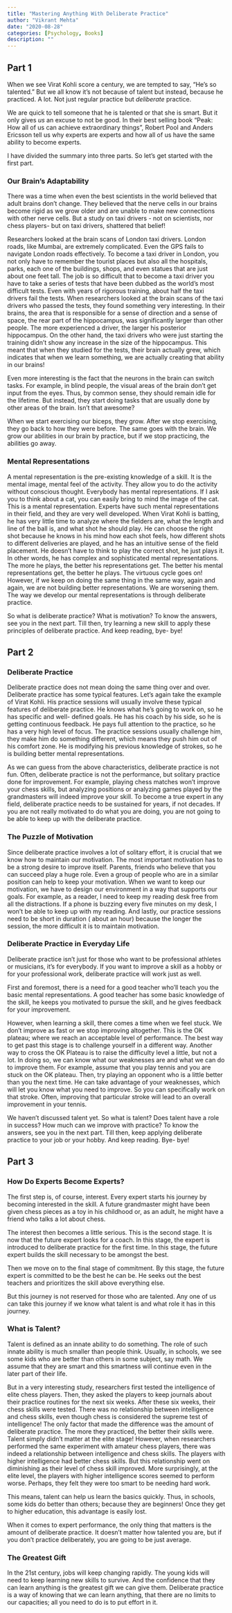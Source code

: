 ```yaml
---
title: "Mastering Anything With Deliberate Practice"
author: "Vikrant Mehta"
date: "2020-08-28"
categories: [Psychology, Books]
description: ""
---
```


## Part 1

When we see Virat Kohli score a century, we are tempted to say, "He's so talented." But we all know it's not because of talent but instead, because he practiced. A lot. Not just regular practice but *deliberate* practice. 

We are quick to tell someone that he is talented or that she is smart. But it only gives *us* an excuse to not be good. In their best selling book "Peak: How all of us can achieve extraordinary things", Robert Pool and Anders Ericsson tell us why experts are experts and how all of us have the same ability to become experts.

I have divided the summary into three parts. So let's get started with the first part.

### Our Brain's Adaptability

There was a time when even the best scientists in the world believed that adult brains don't change. They believed that the nerve cells in our brains become rigid as we grow older and are unable to make new connections with other nerve cells. But a study on taxi drivers - not on scientists, nor chess players- but on taxi drivers, shattered that belief!

Researchers looked at the brain scans of London taxi drivers. London roads, like Mumbai, are extremely complicated. Even the GPS fails to navigate London roads effectively. To become a taxi driver in London, you not only have to remember the tourist places but also all the hospitals, parks, each one of the buildings, shops, and even statues that are just about one feet tall. The job is so difficult that to become a taxi driver you have to take a series of tests that have been dubbed as the world's most difficult tests. Even with years of rigorous training, about half the taxi drivers fail the tests. When researchers looked at the brain scans of the taxi drivers who passed the tests, they found something very interesting. In their brains, the area that is responsible for a sense of direction and a sense of space, the rear part of the hippocampus, was significantly larger than other people. The more experienced a driver, the larger his posterior hippocampus. On the other hand, the taxi drivers who were just starting the training didn't show any increase in the size of the hippocampus. This meant that when they studied for the tests, their brain actually grew, which indicates that when we learn something, we are actually creating that ability in our brains!

Even more interesting is the fact that the neurons in the brain can switch tasks. For example, in blind people, the visual areas of the brain don't get input from the eyes. Thus, by common sense, they should remain idle for the lifetime. But instead, they start doing tasks that are usually done by other areas of the brain. Isn't that awesome?

When we start exercising our biceps, they grow. After we stop exercising, they go back to how they were before. The same goes with the brain. We grow our abilities in our brain by practice, but if we stop practicing, the abilities go away. 

### Mental Representations

A mental representation is the pre-existing knowledge of a skill. It is the mental image, mental feel of the activity. They allow you to do the activity without conscious thought. 
Everybody has mental representations. If I ask you to think about a cat, you can easily bring to mind the image of the cat. This is a mental representation. Experts have such mental representations in their field, and they are very well developed. When Virat Kohli is batting, he has very little time to analyze where the fielders are, what the length and line of the ball is, and what shot he should play. He can choose the right shot because he knows in his mind how each shot feels, how different shots to different deliveries are played, and he has an intuitive sense of the field placement. He doesn't have to think to play the correct shot, he just plays it. In other words, he has complex and sophisticated mental representations. 
The more he plays, the better his representations get. The better his mental representations get, the better he plays. The virtuous cycle goes on!
However, if we keep on doing the same thing in the same way, again and again, we are not building better representations. We are worsening them. The way we develop our mental representations is through deliberate practice. 

So what is deliberate practice? What is motivation? To know the answers, see you in the next part. Till then, try learning a new skill to apply these principles of deliberate practice. And keep reading, bye- bye!

## Part 2

### Deliberate Practice

Deliberate practice does not mean doing the same thing over and over. Deliberate practice has some typical features.
Let's again take the example of Virat Kohli. His practice sessions will usually involve these typical features of deliberate practice.
He knows what he's going to work on, so he has specific and well- defined goals. 
He has his coach by his side, so he is getting continuous feedback. 
He pays full attention to the practice, so he has a very high level of focus. 
The practice sessions usually challenge him, they make him do something different, which means they push him out of his comfort zone. 
He is modifying his previous knowledge of strokes, so he is building better mental representations. 

As we can guess from the above characteristics, deliberate practice is not fun. Often, deliberate practice is not the performance, but solitary practice done for improvement. For example, playing chess matches won't improve your chess skills, but analyzing positions or analyzing games played by the grandmasters will indeed improve your skill. 
To become a true expert in any field, deliberate practice needs to be sustained for years, if not decades. If you are not really motivated to do what you are doing, you are not going to be able to keep up with the deliberate practice. 

### The Puzzle of Motivation

Since deliberate practice involves a lot of solitary effort, it is crucial that we know how to maintain our motivation. 
The most important motivation has to be a strong desire to improve itself. Parents, friends who believe that you can succeed play a huge role. Even a group of people who are in a similar position can help to keep your motivation. 
When we want to keep our motivation, we have to design our environment in a way that supports our goals. For example, as a reader, I need to keep my reading desk free from all the distractions. If a phone is buzzing every five minutes on my desk, I won't be able to keep up with my reading.
And lastly, our practice sessions need to be short in duration ( about an hour) because the longer the session, the more difficult it is to maintain motivation.

### Deliberate Practice in Everyday Life

Deliberate practice isn't just for those who want to be professional athletes or musicians, it's for everybody. If you want to improve a skill as a hobby or for your professional work, deliberate practice will work just as well.

First and foremost, there is a need for a good teacher who'll teach you the basic mental representations. A good teacher has some basic knowledge of the skill, he keeps you motivated to pursue the skill, and he gives feedback for your improvement. 

However, when learning a skill, there comes a time when we feel stuck. We don't improve as fast or we stop improving altogether. This is the OK plateau; where we reach an acceptable level of performance. The best way to get past this stage is to challenge yourself in a different way. Another way to cross the OK Plateau is to raise the difficulty level a little, but not a lot. In doing so, we can know what our weaknesses are and what we can do to improve them. For example, assume that you play tennis and you are stuck on the OK plateau. Then, try playing an opponent who is a little better than you the next time. He can take advantage of your weaknesses, which will let you know what you need to improve. So you can specifically work on that stroke. Often, improving that particular stroke will lead to an overall improvement in your tennis. 

We haven't discussed talent yet. So what is talent? Does talent have a role in success? How much can we improve with practice? To know the answers, see you in the next part. Till then, keep applying deliberate practice to your job or your hobby. And keep reading. Bye- bye!

## Part 3 

### How Do Experts Become Experts?

The first step is, of course, interest. Every expert starts his journey by becoming interested in the skill. A future grandmaster might have been given chess pieces as a toy in his childhood or, as an adult, he might have a friend who talks a lot about chess.

The interest then becomes a little serious. This is the second stage. It is now that the future expert looks for a coach. In this stage, the expert is introduced to deliberate practice for the first time. In this stage, the future expert builds the skill necessary to be amongst the best. 

Then we move on to the final stage of commitment. By this stage, the future expert is committed to be the best he can be. He seeks out the best teachers and prioritizes the skill above everything else. 

But this journey is not reserved for those who are talented. Any one of us can take this journey if we know what talent is and what role it has in this journey.

### What is Talent?

Talent is defined as an innate ability to do something. The role of such innate ability is much smaller than people think. Usually, in schools, we see some kids who are better than others in some subject, say math. We assume that they are smart and this smartness will continue even in the later part of their life.

But in a very interesting study, researchers first tested the intelligence of elite chess players. Then, they asked the players to keep journals about their practice routines for the next six weeks. After these six weeks, their chess skills were tested. There was no relationship between intelligence and chess skills, even though chess is considered the supreme test of intelligence! The only factor that made the difference was the amount of deliberate practice. The more they practiced, the better their skills were. Talent simply didn't matter at the elite stage!
However, when researchers performed the same experiment with amateur chess players, there was indeed a relationship between intelligence and chess skills. The players with higher intelligence had better chess skills. But this relationship went on diminishing as their level of chess skill improved. More surprisingly, at the elite level, the players with higher intelligence scores seemed to perform worse. Perhaps, they felt they were too smart to be needing hard work. 

This means, talent can help us learn the basics quickly. Thus, in schools, some kids do better than others; because they are beginners! Once they get to higher education, this advantage is easily lost. 

When it comes to expert performance, the only thing that matters is the amount of deliberate practice. It doesn't matter how talented you are, but if you don't practice deliberately, you are going to be just average.

### The Greatest Gift

In the 21st century, jobs will keep changing rapidly. The young kids will need to keep learning new skills to survive. And the confidence that they can learn anything is the greatest gift we can give them. Deliberate practice is a way of knowing that we can learn anything, that there are no limits to our capacities; all you need to do is to put effort in it.